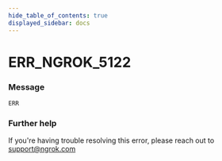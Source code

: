 ```yaml
---
hide_table_of_contents: true
displayed_sidebar: docs
---
```



# ERR_NGROK_5122

### Message

`ERR`

<ErrorDetails error="err_ngrok_5122" />

### Further help

If you're having trouble resolving this error, please reach out to [support@ngrok.com](mailto:support@ngrok.com?subject=Help%20with%20ERR_NGROK_5122)
